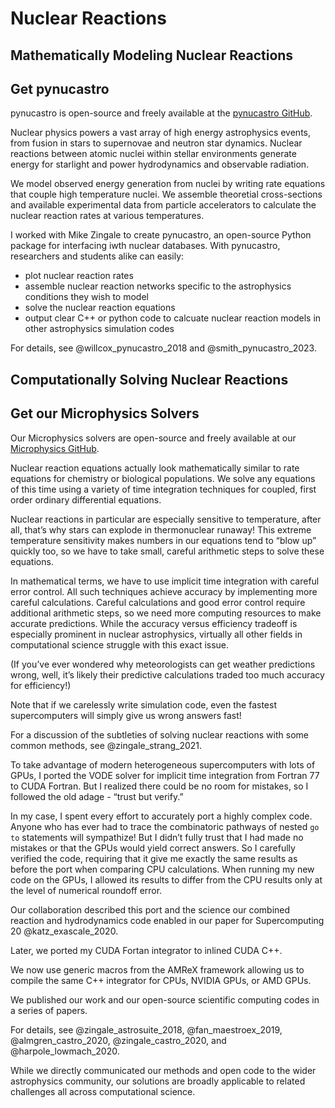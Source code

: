# Nuclear Reactions

## Mathematically Modeling Nuclear Reactions

::: {.callout-note}
# Get pynucastro

pynucastro is open-source and freely available at the [pynucastro GitHub](https://github.com/pynucastro/pynucastro).
:::

Nuclear physics powers a vast array of high energy astrophysics events, from
fusion in stars to supernovae and neutron star dynamics. Nuclear reactions
between atomic nuclei within stellar environments generate energy for starlight
and power hydrodynamics and observable radiation.

We model observed energy generation from nuclei by writing rate equations that
couple high temperature nuclei. We assemble theoretial cross-sections and
available experimental data from particle accelerators to calculate the nuclear
reaction rates at various temperatures.

I worked with Mike Zingale to create pynucastro, an open-source Python package
for interfacing iwth nuclear databases. With pynucastro, researchers and
students alike can easily:

- plot nuclear reaction rates
- assemble nuclear reaction networks specific to the astrophysics conditions they wish to model
- solve the nuclear reaction equations
- output clear C++ or python code to calcuate nuclear reaction models in other astrophysics simulation codes

For details, see @willcox_pynucastro_2018 and @smith_pynucastro_2023.

## Computationally Solving Nuclear Reactions

::: {.callout-note}
# Get our Microphysics Solvers

Our Microphysics solvers are open-source and freely available at our [Microphysics GitHub](https://github.com/AMReX-Astro/Microphysics).
:::

Nuclear reaction equations actually look mathematically similar to rate
equations for chemistry or biological populations. We solve any equations of
this time using a variety of time integration techniques for coupled, first
order ordinary differential equations.

Nuclear reactions in particular are especially sensitive to temperature, after
all, that's why stars can explode in thermonuclear runaway! This extreme
temperature sensitivity makes numbers in our equations tend to "blow up"
quickly too, so we have to take small, careful arithmetic steps to solve these
equations.

In mathematical terms, we have to use implicit time integration with careful
error control. All such techniques achieve accuracy by implementing more
careful calculations. Careful calculations and good error control require
additional arithmetic steps, so we need more computing resources to make
accurate predictions. While the accuracy versus efficiency tradeoff is
especially prominent in nuclear astrophysics, virtually all other fields in
computational science struggle with this exact issue.

(If you've ever wondered why meteorologists can get weather predictions wrong,
 well, it's likely their predictive calculations traded too much accuracy for
 efficiency!)

Note that if we carelessly write simulation code, even the fastest supercomputers
will simply give us wrong answers fast!

For a discussion of the subtleties of solving nuclear reactions with some common methods,
see @zingale_strang_2021.

To take advantage of modern heterogeneous supercomputers with lots of GPUs, I
ported the VODE solver for implicit time integration from Fortran 77 to CUDA
Fortran. But I realized there could be no room for mistakes, so I followed the
old adage - "trust but verify."

In my case, I spent every effort to accurately port a highly complex code.
Anyone who has ever had to trace the combinatoric pathways of nested `go to`
statements will sympathize! But I didn't fully trust that I had made no
mistakes or that the GPUs would yield correct answers. So I carefully verified
the code, requiring that it give me exactly the same results as before the port
when comparing CPU calculations. When running my new code on the GPUs, I
allowed its results to differ from the CPU results only at the level of
numerical roundoff error.

Our collaboration described this port and the science our combined reaction and
hydrodynamics code enabled in our paper for Supercomputing 20 @katz_exascale_2020.

Later, we ported my CUDA Fortan integrator to inlined CUDA C++.

We now use generic macros from the AMReX framework allowing us to compile the
same C++ integrator for CPUs, NVIDIA GPUs, or AMD GPUs.

We published our work and our open-source scientific computing codes in a
series of papers.

For details, see @zingale_astrosuite_2018, @fan_maestroex_2019, @almgren_castro_2020, @zingale_castro_2020, and @harpole_lowmach_2020.

While we directly communicated our methods and open code to the wider
astrophysics community, our solutions are broadly applicable to related
challenges all across computational science.
